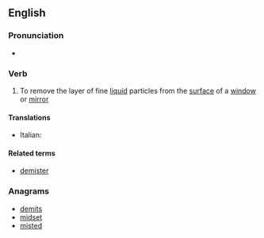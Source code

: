 ==English==

===Pronunciation===
* {{a|UK}} {{IPA|/diːˈmɪst/|lang=en}}

===Verb===
{{en-verb}}

# To remove the layer of fine [[liquid]] particles from the [[surface]] of a [[window]] or [[mirror]]

====Translations====
{{trans-top|remove liquid}}
* Italian: {{t|it|disappannare}}
{{trans-mid}}
{{trans-bottom}}

====Related terms====
* [[demister]]

===Anagrams===
* [[demits#English|demits]]
* [[midset#English|midset]]
* [[misted#English|misted]]